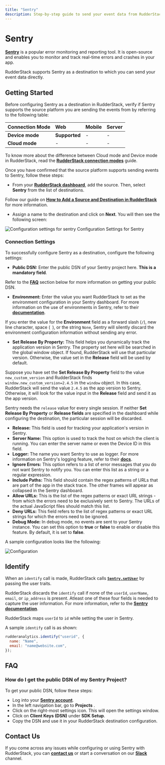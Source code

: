 ```yaml
---
title: "Sentry"
description: Step-by-step guide to send your event data from RudderStack to Sentry.
---
```


# Sentry

[**Sentry**](https://sentry.io/about/) is a popular error monitoring and reporting tool. It is open-source and enables you to monitor and track real-time errors and crashes in your app.

RudderStack supports Sentry as a destination to which you can send your event data directly.

## Getting Started

Before configuring Sentry as a destination in RudderStack, verify if Sentry supports the source platform you are sending the events from by referring to the following table:

| **Connection Mode** | **Web** | **Mobile** | **Server** |
| :--- | :--- | :--- | :--- |
| **Device mode** | **Supported** | - | - |
| **Cloud mode** | - | - | - |

<div class="infoBlock">

To know more about the difference between Cloud mode and Device mode in RudderStack, read the [**RudderStack connection modes**](https://rudderstack.com/docs/connections/rudderstack-connection-modes/) guide.
</div>

Once you have confirmed that the source platform supports sending events to Sentry, follow these steps:

* From your [**RudderStack dashboard**](https://app.rudderstack.com/), add the source. Then, select **Sentry** from the list of destinations.

<div class="infoBlock">

Follow our guide on [**How to Add a Source and Destination in RudderStack**](https://rudderstack.com/docs/connections/adding-source-and-destination-rudderstack/) for more information.
</div>

* Assign a name to the destination and click on **Next**. You will then see the following screen:

<!--![Configuration Settings for Sentry](../../.gitbook/assets/sentry.png)-->

<img src="../../../../images/assets/sentry.png" alt="Configuration settings for sentry" />
<span class="imageTitle">Configuration Settings for Sentry</span>

### Connection Settings

To successfully configure Sentry as a destination, configure the following settings:

* **Public DSN:** Enter the public DSN of your Sentry project here. **This is a mandatory field**.

<div class="infoBlock">

Refer to the [**FAQ**](#faq) section below for more information on getting your public DSN.
</div>

* **Environment:** Enter the value you want RudderStack to set as the environment configuration in your Sentry dashboard. For more information on the use of environments in Sentry, refer to their [**documentation**](https://docs.sentry.io/product/sentry-basics/environments/#creating-environments).

<div class="warningBlock">

If you enter the value for the **Environment** field as a forward slash \(`/`\), new line character, space \(` `), or the string `None`, Sentry will silently discard the environment configuration information without sending any error.
</div>

* **Set Release By Property:** This field helps you dynamically track the application version in Sentry. The property set here will be searched in the global window object. If found, RudderStack will use that particular version. Otherwise, the value set in the **Release** field will be used by default.

<div class="infoBlock">

Suppose you have set the **Set Release By Property** field to the value `new_custom_version` and RudderStack finds `window.new_custom_version=2.4.5` in the `window` object. In this case, RudderStack will send the value `2.4.5` as the app version to Sentry. Otherwise, it will look for the value input in the **Release** field and send it as the app version.
</div>

<div class="warningBlock">

Sentry needs the `release` value for every single session. If neither **Set Release By Property** or **Release fields** are specified in the dashboard while configuring the destination, the particular session will be discarded.
</div>

* **Release:** This field is used for tracking your application's version in Sentry.
* **Server Name:** This option is used to track the host on which the client is running. You can enter the server name or even the Device ID in this field.
* **Logger:** The name you want Sentry to use as logger. For more information on Sentry's logging feature, refer to their [**docs**](https://docs.sentry.io/platforms/python/guides/logging/).
* **Ignore Errors:** This option refers to a list of error messages that you do not want Sentry to notify you. You can enter this list as a string or a regular expression.
* **Include Paths:** This field should contain the regex patterns of URLs that are part of the app in the stack trace. The other frames will appear as collapsed in the Sentry dashboard.
* **Allow URLs:** This is the list of the regex patterns or exact URL strings - from which the errors need to be exclusively sent to Sentry. The URLs of the actual JavaScript files should match this list.
* **Deny URLs:** This field refers to the list of regex patterns or exact URL strings for which the errors need to be ignored.
* **Debug Mode:** In debug mode, no events are sent to your Sentry instance. You can set this option to **true** or **false** to enable or disable this feature. By default, it is set to **false**.

A sample configuration looks like the following:

<!--![](https://user-images.githubusercontent.com/59817155/134350654-e0bb6539-040d-4e17-a445-e8c3dbbdbeb0.png)-->

<img src="../../../../images/assets/sentry.png" alt="Configuration" />

## Identify

When an `identify` call is made, RudderStack calls [**`Sentry.setUser`**](https://docs.sentry.io/platforms/javascript/enriching-events/identify-user/) by passing the user traits.

<div class="infoBlock">

RudderStack discards the `identify` call if none of the `userId`, `userName`, `email`, or `ip_address` is present. Atleast one of these four fields is needed to capture the user information. For more information, refer to the [**Sentry documentation**](https://docs.sentry.io/platforms/javascript/enriching-events/identify-user/).
</div>

<div class="infoBlock">

RudderStack maps `userId` to `id` while setting the user in Sentry.
</div>

A sample `identify` call is as shown:

```javascript
rudderanalytics.identify("userid", {
  name: "Name",
  email: "name@website.com",
});
```

## FAQ

### How do I get the public DSN of my Sentry Project?

To get your public DSN, follow these steps:

* Log into your [**Sentry account**](https://sentry.io/auth/login/).
* In the left navigation bar, go to **Projects** .
* Click on the right-most settings icon. This will open the settings window.
* Click on **Client Keys \(DSN\)** under **SDK Setup**.
* Copy the DSN and use it in your RudderStack destination configuration.

## Contact Us

If you come across any issues while configuring or using Sentry with RudderStack, you can [**contact us**](mailto:docs@rudderstack.com) or start a conversation on our [**Slack**](https://rudderstack.com/join-rudderstack-slack-community) channel.
